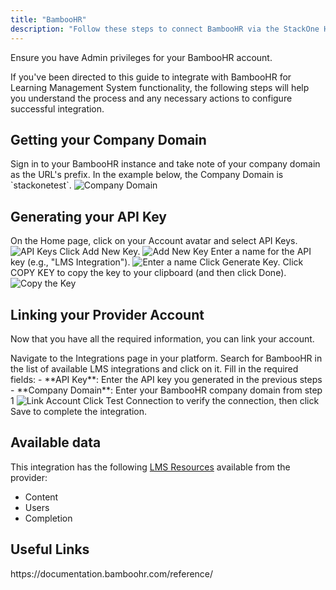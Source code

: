 ```yaml
---
title: "BambooHR"
description: "Follow these steps to connect BambooHR via the StackOne Hub successfully."
---
```



<Warning>
  Ensure you have Admin privileges for your BambooHR account.
</Warning>

If you've been directed to this guide to integrate with BambooHR for Learning Management System functionality, the following steps will help you understand the process and any necessary actions to configure successful integration.

## Getting your Company Domain

<Steps>
  <Step title="Sign in to BambooHR">
    Sign in to your BambooHR instance and take note of your company domain as the URL's prefix. In the example below, the Company Domain is `stackonetest`.
    <Frame>
      <img className='rounded-md' style={{ margin: '0 auto', border: '1px solid #efefef' }} alt="Company Domain" src="/images/bamboohr_lms/image1.png" />
    </Frame>
  </Step>
</Steps>

## Generating your API Key

<Steps>
  <Step title="Navigate to API Keys">
    On the Home page, click on your Account avatar and select API Keys.
    <Frame>
      <img className='rounded-md' style={{ margin: '0 auto', border: '1px solid #efefef' }} alt="API Keys" src="/images/bamboohr_lms/image2.png" />
    </Frame>
  </Step>

  <Step title="Add New Key">
    Click Add New Key.
    <Frame>
      <img className='rounded-md' style={{ margin: '0 auto', border: '1px solid #efefef' }} alt="Add New Key" src="/images/bamboohr_lms/image3.png" />
    </Frame>
  </Step>

  <Step title="Enter a name">
    Enter a name for the API key (e.g., "LMS Integration").
    <Frame>
      <img className='rounded-md' style={{ margin: '0 auto', border: '1px solid #efefef' }} alt="Enter a name" src="/images/bamboohr_lms/image4.png" />
    </Frame>
  </Step>

  <Step title="Generate Key">
    Click Generate Key.
  </Step>

  <Step title="Copy the Key">
    Click COPY KEY to copy the key to your clipboard (and then click Done).
    <Frame>
      <img className='rounded-md' style={{ margin: '0 auto', border: '1px solid #efefef' }} alt="Copy the Key" src="/images/bamboohr_lms/image5.png" />
    </Frame>
  </Step>
</Steps>

## Linking your Provider Account

Now that you have all the required information, you can link your account.

<Steps>
  <Step title="Access Integrations">
    Navigate to the Integrations page in your platform.
  </Step>

  <Step title="Find BambooHR LMS">
    Search for BambooHR in the list of available LMS integrations and click on it.
  </Step>

  <Step title="Enter Connection Details">
    Fill in the required fields:
    - **API Key**: Enter the API key you generated in the previous steps
    - **Company Domain**: Enter your BambooHR company domain from step 1
    <Frame>
      <img className='rounded-md' style={{ margin: '0 auto', border: '1px solid #efefef' }} alt="Link Account" src="/images/bamboohr_lms/image6.png" />
    </Frame>
  </Step>

  <Step title="Test and Save">
    Click Test Connection to verify the connection, then click Save to complete the integration.
  </Step>
</Steps>

<IntegrationFooter />

## Available data

This integration has the following [LMS Resources](https://docs.stackone.com/reference/getting-started-with-your-api) available from the provider:
<ul>
  <li>Content</li>
  <li>Users</li>
  <li>Completion</li>
</ul>

## Useful Links
<Card title="API Reference" icon="link" href="https://documentation.bamboohr.com/reference/">
    https://documentation.bamboohr.com/reference/
</Card>
